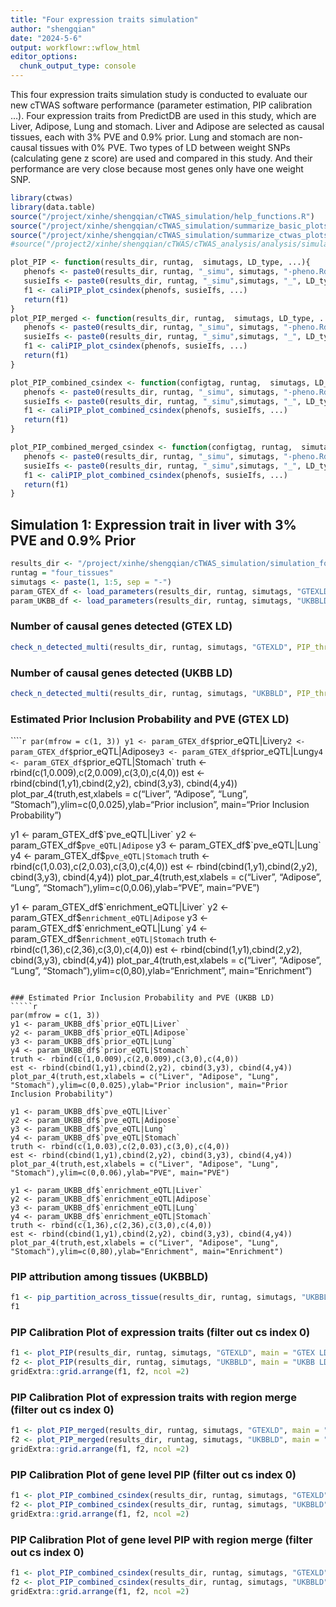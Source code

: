 ```yaml
---
title: "Four expression traits simulation"
author: "shengqian"
date: "2024-5-6"
output: workflowr::wflow_html
editor_options:
  chunk_output_type: console
---
```


This four expression traits simulation study is conducted to evaluate our new cTWAS software performance (parameter estimation, PIP calibration ...). Four expression traits from PredictDB are used in this study, which are Liver, Adipose, Lung and stomach. Liver and Adipose are selected as causal tissues, each with 3% PVE and 0.9% prior. Lung and stomach are non-causal tissues with 0% PVE. Two types of LD between weight SNPs (calculating gene z score) are used and compared in this study. And their performance are very close because most genes only have one weight SNP.  

```r
library(ctwas)
library(data.table)
source("/project/xinhe/shengqian/cTWAS_simulation/help_functions.R")
source("/project/xinhe/shengqian/cTWAS_simulation/summarize_basic_plots.R")
source("/project/xinhe/shengqian/cTWAS_simulation/summarize_ctwas_plots.R")
#source("/project2/xinhe/shengqian/cTWAS/cTWAS_analysis/analysis/simulation_help_functions.R")

plot_PIP <- function(results_dir, runtag,  simutags, LD_type, ...){
   phenofs <- paste0(results_dir, runtag, "_simu", simutags, "-pheno.Rd")
   susieIfs <- paste0(results_dir, runtag, "_simu",simutags, "_", LD_type, ".finemap_regions.res.RDS")
   f1 <- caliPIP_plot_csindex(phenofs, susieIfs, ...) 
   return(f1)
}
plot_PIP_merged <- function(results_dir, runtag,  simutags, LD_type, ...){
   phenofs <- paste0(results_dir, runtag, "_simu", simutags, "-pheno.Rd")
   susieIfs <- paste0(results_dir, runtag, "_simu",simutags, "_", LD_type,".finemap_merged_regions.res.RDS")
   f1 <- caliPIP_plot_csindex(phenofs, susieIfs, ...) 
   return(f1)
}

plot_PIP_combined_csindex <- function(configtag, runtag,  simutags, LD_type, ...){
   phenofs <- paste0(results_dir, runtag, "_simu", simutags, "-pheno.Rd")
   susieIfs <- paste0(results_dir, runtag, "_simu",simutags, "_", LD_type, ".finemap_regions.res.RDS")
   f1 <- caliPIP_plot_combined_csindex(phenofs, susieIfs, ...) 
   return(f1)
}

plot_PIP_combined_merged_csindex <- function(configtag, runtag,  simutags, LD_type, ...){
   phenofs <- paste0(results_dir, runtag, "_simu", simutags, "-pheno.Rd")
   susieIfs <- paste0(results_dir, runtag, "_simu",simutags, "_", LD_type, ".finemap_merged_regions.res.RDS")
   f1 <- caliPIP_plot_combined_csindex(phenofs, susieIfs, ...) 
   return(f1)
}
```


## Simulation 1: Expression trait in liver with 3% PVE and 0.9% Prior

```r
results_dir <- "/project/xinhe/shengqian/cTWAS_simulation/simulation_four_tissues_expression/"
runtag = "four_tissues"
simutags <- paste(1, 1:5, sep = "-")
param_GTEX_df <- load_parameters(results_dir, runtag, simutags, "GTEXLD")
param_UKBB_df <- load_parameters(results_dir, runtag, simutags, "UKBBLD")
```

### Number of causal genes detected (GTEX LD)
```r
check_n_detected_multi(results_dir, runtag, simutags, "GTEXLD", PIP_threshold = 0.8)
```

### Number of causal genes detected (UKBB LD)
```r
check_n_detected_multi(results_dir, runtag, simutags, "UKBBLD", PIP_threshold = 0.8)
```

### Estimated Prior Inclusion Probability and PVE (GTEX LD)
`````r
par(mfrow = c(1, 3))
y1 <- param_GTEX_df$`prior_eQTL|Liver`
y2 <- param_GTEX_df$`prior_eQTL|Adipose`
y3 <- param_GTEX_df$`prior_eQTL|Lung`
y4 <- param_GTEX_df$`prior_eQTL|Stomach`
truth <- rbind(c(1,0.009),c(2,0.009),c(3,0),c(4,0))
est <- rbind(cbind(1,y1),cbind(2,y2), cbind(3,y3), cbind(4,y4))
plot_par_4(truth,est,xlabels = c("Liver", "Adipose", "Lung", "Stomach"),ylim=c(0,0.025),ylab="Prior inclusion", main="Prior Inclusion Probability")

y1 <- param_GTEX_df$`pve_eQTL|Liver`
y2 <- param_GTEX_df$`pve_eQTL|Adipose`
y3 <- param_GTEX_df$`pve_eQTL|Lung`
y4 <- param_GTEX_df$`pve_eQTL|Stomach`
truth <- rbind(c(1,0.03),c(2,0.03),c(3,0),c(4,0))
est <- rbind(cbind(1,y1),cbind(2,y2), cbind(3,y3), cbind(4,y4))
plot_par_4(truth,est,xlabels = c("Liver", "Adipose", "Lung", "Stomach"),ylim=c(0,0.06),ylab="PVE", main="PVE")

y1 <- param_GTEX_df$`enrichment_eQTL|Liver`
y2 <- param_GTEX_df$`enrichment_eQTL|Adipose`
y3 <- param_GTEX_df$`enrichment_eQTL|Lung`
y4 <- param_GTEX_df$`enrichment_eQTL|Stomach`
truth <- rbind(c(1,36),c(2,36),c(3,0),c(4,0))
est <- rbind(cbind(1,y1),cbind(2,y2), cbind(3,y3), cbind(4,y4))
plot_par_4(truth,est,xlabels = c("Liver", "Adipose", "Lung", "Stomach"),ylim=c(0,80),ylab="Enrichment", main="Enrichment")
```

### Estimated Prior Inclusion Probability and PVE (UKBB LD)
`````r
par(mfrow = c(1, 3))
y1 <- param_UKBB_df$`prior_eQTL|Liver`
y2 <- param_UKBB_df$`prior_eQTL|Adipose`
y3 <- param_UKBB_df$`prior_eQTL|Lung`
y4 <- param_UKBB_df$`prior_eQTL|Stomach`
truth <- rbind(c(1,0.009),c(2,0.009),c(3,0),c(4,0))
est <- rbind(cbind(1,y1),cbind(2,y2), cbind(3,y3), cbind(4,y4))
plot_par_4(truth,est,xlabels = c("Liver", "Adipose", "Lung", "Stomach"),ylim=c(0,0.025),ylab="Prior inclusion", main="Prior Inclusion Probability")

y1 <- param_UKBB_df$`pve_eQTL|Liver`
y2 <- param_UKBB_df$`pve_eQTL|Adipose`
y3 <- param_UKBB_df$`pve_eQTL|Lung`
y4 <- param_UKBB_df$`pve_eQTL|Stomach`
truth <- rbind(c(1,0.03),c(2,0.03),c(3,0),c(4,0))
est <- rbind(cbind(1,y1),cbind(2,y2), cbind(3,y3), cbind(4,y4))
plot_par_4(truth,est,xlabels = c("Liver", "Adipose", "Lung", "Stomach"),ylim=c(0,0.06),ylab="PVE", main="PVE")

y1 <- param_UKBB_df$`enrichment_eQTL|Liver`
y2 <- param_UKBB_df$`enrichment_eQTL|Adipose`
y3 <- param_UKBB_df$`enrichment_eQTL|Lung`
y4 <- param_UKBB_df$`enrichment_eQTL|Stomach`
truth <- rbind(c(1,36),c(2,36),c(3,0),c(4,0))
est <- rbind(cbind(1,y1),cbind(2,y2), cbind(3,y3), cbind(4,y4))
plot_par_4(truth,est,xlabels = c("Liver", "Adipose", "Lung", "Stomach"),ylim=c(0,80),ylab="Enrichment", main="Enrichment")
```

### PIP attribution among tissues (UKBBLD)
```r
f1 <- pip_partition_across_tissue(results_dir, runtag, simutags, "UKBBLD", PIP_threshold = 0.8)
f1
```

### PIP Calibration Plot of expression traits (filter out cs index 0)
```r
f1 <- plot_PIP(results_dir, runtag, simutags, "GTEXLD", main = "GTEX LD")
f2 <- plot_PIP(results_dir, runtag, simutags, "UKBBLD", main = "UKBB LD")
gridExtra::grid.arrange(f1, f2, ncol =2)
```

### PIP Calibration Plot of expression traits with region merge (filter out cs index 0)
```r
f1 <- plot_PIP_merged(results_dir, runtag, simutags, "GTEXLD", main = "GTEX LD")
f2 <- plot_PIP_merged(results_dir, runtag, simutags, "UKBBLD", main = "UKBB LD")
gridExtra::grid.arrange(f1, f2, ncol =2)
```

### PIP Calibration Plot of gene level PIP (filter out cs index 0)
```r
f1 <- plot_PIP_combined_csindex(results_dir, runtag, simutags, "GTEXLD", main = "GTEX LD")
f2 <- plot_PIP_combined_csindex(results_dir, runtag, simutags, "UKBBLD", main = "UKBB LD")
gridExtra::grid.arrange(f1, f2, ncol =2)
```

### PIP Calibration Plot of gene level PIP with region merge (filter out cs index 0)
```r
f1 <- plot_PIP_combined_csindex(results_dir, runtag, simutags, "GTEXLD", main = "GTEX LD")
f2 <- plot_PIP_combined_csindex(results_dir, runtag, simutags, "UKBBLD", main = "UKBB LD")
gridExtra::grid.arrange(f1, f2, ncol =2)
```
